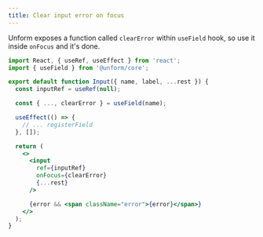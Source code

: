 ```yaml
---
title: Clear input error on focus
---
```


Unform exposes a function called `clearError` within `useField` hook, so use it inside `onFocus` and it's done.

```jsx title=components/Input.js lineNumbers=true
import React, { useRef, useEffect } from 'react';
import { useField } from '@unform/core';

export default function Input({ name, label, ...rest }) {
  const inputRef = useRef(null);

  const { ..., clearError } = useField(name);

  useEffect(() => {
    // ... registerField
  }, []);

  return (
    <>
      <input
        ref={inputRef}
        onFocus={clearError}
        {...rest}
      />

      {error && <span className="error">{error}</span>}
    </>
  );
}
```
